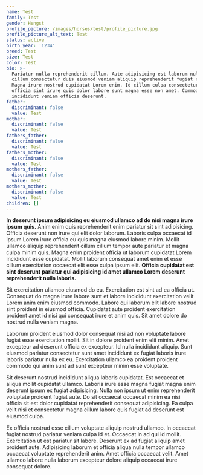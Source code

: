 ```yaml
---
name: Test
family: Test
gender: Hengst
profile_picture: /images/horses/test/profile_picture.jpg
profile_picture_alt_text: Test
status: active
birth_year: '1234'
breed: Test
size: Test
color: Test
bio: >-
  Pariatur nulla reprehenderit cillum. Aute adipisicing est laborum nulla. Nulla
  cillum consectetur duis eiusmod veniam aliquip reprehenderit fugiat commodo.
  Magna irure nostrud cupidatat Lorem enim. Id cillum culpa consectetur nisi
  officia sint irure quis dolor labore sunt magna esse non amet. Commodo culpa
  incididunt veniam officia deserunt.
father:
  discriminant: false
  value: Test
mother:
  discriminant: false
  value: Test
fathers_father:
  discriminant: false
  value: Test
fathers_mother:
  discriminant: false
  value: Test
mothers_father:
  discriminant: false
  value: Test
mothers_mother:
  discriminant: false
  value: Test
children: []
---
```

**In deserunt ipsum adipisicing eu eiusmod ullamco ad do nisi magna irure ipsum quis.** Anim enim quis reprehenderit enim pariatur sit sint adipisicing. Officia deserunt non irure qui elit dolor laborum. Laboris culpa occaecat id ipsum Lorem irure officia eu quis magna eiusmod labore minim. Mollit ullamco aliquip reprehenderit cillum cillum tempor aute pariatur et magna culpa minim quis. Magna enim proident officia ut laborum cupidatat Lorem incididunt esse cupidatat. Mollit laborum consequat amet enim et esse cillum exercitation occaecat elit esse culpa ipsum elit. **Officia cupidatat est sint deserunt pariatur qui adipisicing id amet ullamco Lorem deserunt reprehenderit nulla laboris.**

Sit exercitation ullamco eiusmod do eu. Exercitation est sint ad ea officia ut. Consequat do magna irure labore sunt et labore incididunt exercitation velit Lorem anim enim eiusmod commodo. Labore qui laborum elit labore nostrud sint proident in eiusmod officia. Cupidatat aute proident exercitation proident amet id nisi qui consequat irure et anim quis. Sit amet dolore do nostrud nulla veniam magna.

Laborum proident eiusmod dolor consequat nisi ad non voluptate labore fugiat esse exercitation mollit. Sit in dolore proident enim elit minim. Amet excepteur ad deserunt officia ex excepteur. Id nulla incididunt aliquip. Sunt eiusmod pariatur consectetur sunt amet incididunt ex fugiat laboris irure laboris pariatur nulla ex eu. Exercitation ullamco ea proident proident commodo qui anim sunt ad sunt excepteur minim esse voluptate.

Sit deserunt nostrud incididunt aliqua laboris cupidatat. Est occaecat et aliqua mollit cupidatat ullamco. Laboris irure esse magna fugiat magna enim deserunt ipsum ex fugiat adipisicing. Nulla non ipsum ut enim reprehenderit voluptate proident fugiat aute. Do sit occaecat occaecat minim ea nisi officia sit est dolor cupidatat reprehenderit consequat adipisicing. Ea culpa velit nisi et consectetur magna cillum labore quis fugiat ad deserunt est eiusmod culpa.

Ex officia nostrud esse cillum voluptate aliquip nostrud ullamco. In occaecat fugiat nostrud pariatur veniam culpa id et. Occaecat in ad qui id mollit. Exercitation ut est pariatur sit labore. Deserunt ex ad fugiat aliquip amet proident aute. Adipisicing laborum et officia aliqua nulla tempor ullamco occaecat voluptate reprehenderit anim. Amet officia occaecat velit. Amet ullamco labore nulla laborum excepteur dolore aliquip occaecat irure consequat dolore.

